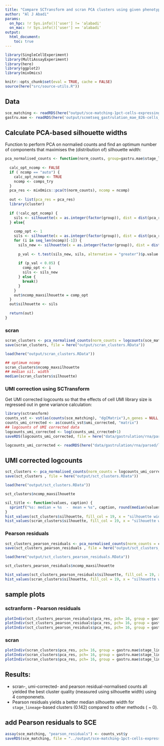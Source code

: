 ```yaml
---
title: "Compare SCTransform and scran PCA clusters using given phenotypes"
author: "Al J Abadi"
params:
  on_hpc: !r Sys.info()['user'] != 'alabadi'
  on_mac: !r Sys.info()['user'] == 'alabadi'
output:
  html_document:
    toc: true
---
```


```r
library(SingleCellExperiment)
library(MultiAssayExperiment)
library(here)
library(ggplot2)
library(mixOmics)
```


```r
knitr::opts_chunk$set(eval = TRUE, cache = FALSE)
source(here("src/source-utils.R"))
```

## Data

```r
sce_matching <- readRDS(here("output/sce-matching-1pct-cells-expressing.rds"))
gastru.mae <- readRDS(here('output/scnmtseq_gastrulation_mae_826-cells_orderedFeatures.rds'))  # MAE experiment
```

## Calculate PCA-based silhouette widths

Function to perform PCA on normalied counts and find an optimum number of components that maximises the (distribution of) silhouette width:

```r
pca_normalised_counts <- function(norm_counts, group=gastru.mae$stage_lineage, ncomp="auto", comps_try = 10) {
  
  calc_opt_ncomp <- FALSE
  if ( ncomp == "auto") {
    calc_opt_ncomp <- TRUE
    ncomp <- comps_try
  }
  pca_res <- mixOmics::pca(t(norm_counts), ncomp = ncomp)
  
  out <- list(pca_res = pca_res)
  library(cluster)
  
  if (!calc_opt_ncomp) {
    sils <- silhouette(x = as.integer(factor(group)), dist = dist(pca_res$variates$X[,ncomp]))[,"sil_width"]
  } else{
    
    comp_opt <- 1
    sils <- silhouette(x = as.integer(factor(group)), dist = dist(pca_res$variates$X[,comp_opt]))[,"sil_width"]
    for (i in seq_len(ncomp)[-1]) {
      sils_new <- silhouette(x = as.integer(factor(group)), dist = dist(pca_res$variates$X[,seq_len(i)]))[,"sil_width"]
      
      p_val <- t.test(sils_new, sils, alternative = "greater")$p.value
      
      if (p_val < 0.05) {
        comp_opt <- i
        sils <- sils_new
      } else {
        break()
      }
    }
    out$ncomp_maxsilhouette = comp_opt
  }
  out$silhouette <- sils
  
  return(out)
}
```

### scran

```r
scran_clusters <- pca_normalised_counts(norm_counts = logcounts(sce_matching),  group = gastru.mae$stage_lineage, ncomp = "auto")
save(scran_clusters, file = here("output/scran_clusters.RData"))
```
```r
load(here("output/scran_clusters.RData"))
```

```r
## optimum ncomp
scran_clusters$ncomp_maxsilhouette
## median sil. width
median(scran_clusters$silhouette)
```

### UMI correction using SCTransform

Get UMI corrected logcounts so that the effects of cell UMI library size is regressed out in gene variance calculation:
```r
library(sctransform)
counts_vst <- vst(as(counts(sce_matching), "dgCMatrix"),n_genes = NULL, min_cells = 0, return_cell_attr = TRUE, return_corrected_umi = TRUE)
counts_umi_crrected <- as(counts_vst$umi_corrected, "matrix")
## logcounts of UMI corrected data
logcounts_umi_corrected <- log(counts_umi_crrected+1)
saveRDS(logcounts_umi_corrected, file = here("data/gastrulation/rna/parsed/logcounts_umi_corrected_sce-matching-1pct-cells-expressing.rds"))
```


```r
logcounts_umi_corrected <- readRDS(here("data/gastrulation/rna/parsed/logcounts_umi_corrected_sce-matching-1pct-cells-expressing.rds"))
```

## UMI corrected logcounts

```r
sct_clusters <- pca_normalised_counts(norm_counts = logcounts_umi_corrected,  group = gastru.mae$stage_lineage, ncomp = "auto")
save(sct_clusters , file = here("output/sct_clusters.RData"))
```
```r
load(here("output/sct_clusters.RData"))
```

```r
sct_clusters$ncomp_maxsilhouette
```
```r
sil_title <- function(values, caption) {
  sprintf("%s: median = %s  -  mean = %s", caption, round(median(values), 3), round(mean(values), 3))
}
hist_values(sct_clusters$silhouette, fill_col = 19, x = "silhouette width", title = sil_title(values = sct_clusters$silhouette, caption = "SCTransform - UMI Corrected"))
hist_values(scran_clusters$silhouette, fill_col = 19, x = "silhouette width", title =  sil_title(values = scran_clusters$silhouette, caption = "Scran - logcounts"))
```

### Pearson residuals

```r
sct_clusters_pearson_residuals <- pca_normalised_counts(norm_counts = counts_vst$y,  group = gastru.mae$stage_lineage, ncomp = "auto")
save(sct_clusters_pearson_residuals , file = here("output/sct_clusters_pearson_residuals.RData"))
```
```r
load(here("output/sct_clusters_pearson_residuals.RData"))
```

```r
sct_clusters_pearson_residuals$ncomp_maxsilhouette
```
```r
hist_values(sct_clusters_pearson_residuals$silhouette, fill_col = 19, x = "silhouette width", title = sil_title(values = sct_clusters_pearson_residuals$silhouette, caption = "SCTransform - Pearson residuals"))
hist_values(scran_clusters$silhouette, fill_col = 19, x = "silhouette width", title =  sil_title(values = scran_clusters$silhouette, caption = "Scran - logcounts"))
```

## sample plots

### sctranform - Pearson residuals
```r
plotIndiv(sct_clusters_pearson_residuals$pca_res, pch= 16, group = gastru.mae$stage_lineage, comp = c(1,2))
plotIndiv(sct_clusters_pearson_residuals$pca_res, pch= 16, group = gastru.mae$stage_lineage, comp = c(1,3))
plotIndiv(sct_clusters_pearson_residuals$pca_res, pch= 16, group = gastru.mae$stage_lineage, comp = c(3,4))
```


### scran
```r
plotIndiv(scran_clusters$pca_res, pch= 16, group = gastru.mae$stage_lineage, comp = c(1,2))
plotIndiv(scran_clusters$pca_res, pch= 16, group = gastru.mae$stage_lineage, comp = c(1,3))
plotIndiv(scran_clusters$pca_res, pch= 16, group = gastru.mae$stage_lineage, comp = c(3,4))
```

## Results:

* scran-, umi-corrected- and pearson residual-normalised counts all yielded the best cluster quality (measured using silhouette width) using 4 componenets.
* Pearson residuals yields a better median silhouette width for `stage_lineage`-based clusters (0.142) compared to other methods ( ~ 0).


## add Pearson residuals to SCE

```r
assay(sce_matching, "pearson_residuals") <- counts_vst$y
saveRDS(sce_matching, file = "../output/sce-matching-1pct-cells-expressing_pearson-residuals.rds")
```
